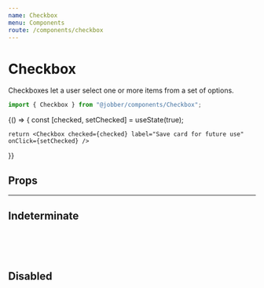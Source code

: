 ```yaml
---
name: Checkbox
menu: Components
route: /components/checkbox
---
```



# Checkbox

<ComponentStatus stage="ready" responsive="yes" accessible="yes" />

Checkboxes let a user select one or more items from a set of options.

```ts
import { Checkbox } from "@jobber/components/Checkbox";
```

<Playground>
  {() => {
    const [checked, setChecked] = useState(true);

    return <Checkbox checked={checked} label="Save card for future use" onClick={setChecked} />

}}

</Playground>

## Props

<Props of={Checkbox} />

---

## Indeterminate

<Playground>
  <Checkbox checked={true} label="2 selected" indeterminate={true} /> <br />
  <Checkbox checked={true} label="Item 1" /> <br />
  <Checkbox checked={true} label="Item 2" /> <br />
  <Checkbox checked={false} label="Item 3" />
</Playground>

## Disabled

<Playground>
  <Checkbox
    disabled={true}
    checked={true}
    label="Subscribe on marketing emails"
  />
</Playground>
